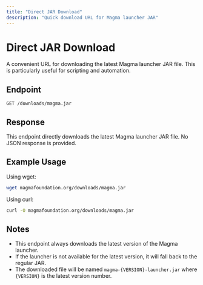 ```yaml
---
title: "Direct JAR Download"
description: "Quick download URL for Magma launcher JAR"
---
```


# Direct JAR Download

A convenient URL for downloading the latest Magma launcher JAR file. This is particularly useful for scripting and automation.

## Endpoint

```
GET /downloads/magma.jar
```

## Response

This endpoint directly downloads the latest Magma launcher JAR file. No JSON response is provided.

## Example Usage

Using wget:
```bash
wget magmafoundation.org/downloads/magma.jar
```

Using curl:
```bash
curl -O magmafoundation.org/downloads/magma.jar
```

## Notes

- This endpoint always downloads the latest version of the Magma launcher.
- If the launcher is not available for the latest version, it will fall back to the regular JAR.
- The downloaded file will be named `magma-{VERSION}-launcher.jar` where `{VERSION}` is the latest version number.
